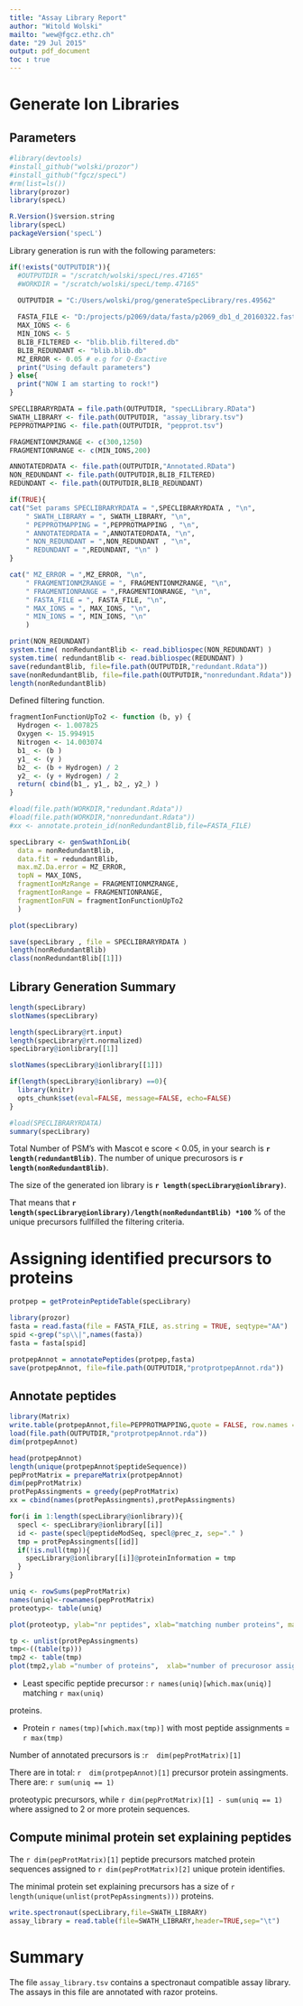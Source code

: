 ```yaml
---
title: "Assay Library Report"
author: "Witold Wolski"
mailto: "wew@fgcz.ethz.ch"
date: "29 Jul 2015"
output: pdf_document
toc : true
---
```


# Generate Ion Libraries

## Parameters

```r
#library(devtools)
#install_github("wolski/prozor")
#install_github("fgcz/specL")
#rm(list=ls())
library(prozor)
library(specL)

```

```r
R.Version()$version.string
library(specL)
packageVersion('specL')

```

Library generation is run with the following parameters:

```r
if(!exists("OUTPUTDIR")){
  #OUTPUTDIR = "/scratch/wolski/specL/res.47165"
  #WORKDIR = "/scratch/wolski/specL/temp.47165"
  
  OUTPUTDIR = "C:/Users/wolski/prog/generateSpecLibrary/res.49562"

  FASTA_FILE <- "D:/projects/p2069/data/fasta/p2069_db1_d_20160322.fasta"
  MAX_IONS <- 6
  MIN_IONS <- 5
  BLIB_FILTERED <- "blib.blib.filtered.db"
  BLIB_REDUNDANT <- "blib.blib.db"
  MZ_ERROR <- 0.05 # e.g for Q-Exactive
  print("Using default parameters")
} else{
  print("NOW I am starting to rock!")
}

SPECLIBRARYRDATA = file.path(OUTPUTDIR, "specLLibrary.RData")
SWATH_LIBRARY <- file.path(OUTPUTDIR, "assay_library.tsv")
PEPPROTMAPPING <- file.path(OUTPUTDIR, "pepprot.tsv")

FRAGMENTIONMZRANGE <- c(300,1250)
FRAGMENTIONRANGE <- c(MIN_IONS,200)

ANNOTATEDRDATA <- file.path(OUTPUTDIR,"Annotated.RData")
NON_REDUNDANT <- file.path(OUTPUTDIR,BLIB_FILTERED)
REDUNDANT <- file.path(OUTPUTDIR,BLIB_REDUNDANT)

if(TRUE){
cat("Set params SPECLIBRARYRDATA = ",SPECLIBRARYRDATA , "\n",
    " SWATH_LIBRARY = ", SWATH_LIBRARY, "\n", 
    " PEPPROTMAPPING = ",PEPPROTMAPPING , "\n",
    " ANNOTATEDRDATA = ",ANNOTATEDRDATA, "\n",
    " NON_REDUNDANT = ",NON_REDUNDANT , "\n",
    " REDUNDANT = ",REDUNDANT, "\n" )
}
```

```r
cat(" MZ_ERROR = ",MZ_ERROR, "\n",
    " FRAGMENTIONMZRANGE = ", FRAGMENTIONMZRANGE, "\n",
    " FRAGMENTIONRANGE = ",FRAGMENTIONRANGE, "\n",
    " FASTA_FILE = ", FASTA_FILE, "\n",
    " MAX_IONS = ", MAX_IONS, "\n",
    " MIN_IONS = ", MIN_IONS, "\n"
    )

```

```r
print(NON_REDUNDANT)
system.time( nonRedundantBlib <- read.bibliospec(NON_REDUNDANT) )
system.time( redundantBlib <- read.bibliospec(REDUNDANT) )
save(redundantBlib, file=file.path(OUTPUTDIR,"redundant.Rdata"))
save(nonRedundantBlib, file=file.path(OUTPUTDIR,"nonredundant.Rdata"))
length(nonRedundantBlib)

```


Defined filtering function.

```r

fragmentIonFunctionUpTo2 <- function (b, y) {
  Hydrogen <- 1.007825
  Oxygen <- 15.994915
  Nitrogen <- 14.003074
  b1_ <- (b )
  y1_ <- (y )
  b2_ <- (b + Hydrogen) / 2
  y2_ <- (y + Hydrogen) / 2 
  return( cbind(b1_, y1_, b2_, y2_) )
}

```

```r
#load(file.path(WORKDIR,"redundant.Rdata"))
#load(file.path(WORKDIR,"nonredundant.Rdata"))
#xx <- annotate.protein_id(nonRedundantBlib,file=FASTA_FILE)

```

```r

specLibrary <- genSwathIonLib(
  data = nonRedundantBlib,
  data.fit = redundantBlib,
  max.mZ.Da.error = MZ_ERROR,
  topN = MAX_IONS,
  fragmentIonMzRange = FRAGMENTIONMZRANGE,
  fragmentIonRange = FRAGMENTIONRANGE,
  fragmentIonFUN = fragmentIonFunctionUpTo2
  )

plot(specLibrary)

save(specLibrary , file = SPECLIBRARYRDATA )
length(nonRedundantBlib)
class(nonRedundantBlib[[1]])
```

## Library Generation Summary

```r
length(specLibrary)
slotNames(specLibrary)

length(specLibrary@rt.input)
length(specLibrary@rt.normalized)
specLibrary@ionlibrary[[1]]

slotNames(specLibrary@ionlibrary[[1]])

if(length(specLibrary@ionlibrary) ==0){
  library(knitr)
  opts_chunk$set(eval=FALSE, message=FALSE, echo=FALSE)
}

#load(SPECLIBRARYRDATA)
summary(specLibrary)

```

Total Number of PSM's with Mascot e score < 0.05, in your search is __`r length(redundantBlib)`__. The number of unique precurosors is __`r length(nonRedundantBlib)`__.

The size of the generated ion library is __`r length(specLibrary@ionlibrary)`__.

That means that __`r length(specLibrary@ionlibrary)/length(nonRedundantBlib) *100`__ % of the unique precursors fullfilled the filtering criteria.


# Assigning identified precursors to proteins


```r
protpep = getProteinPeptideTable(specLibrary)
```

```r
library(prozor)
fasta = read.fasta(file = FASTA_FILE, as.string = TRUE, seqtype="AA")
spid <-grep("sp\\|",names(fasta))
fasta = fasta[spid]

protpepAnnot = annotatePeptides(protpep,fasta)
save(protpepAnnot, file=file.path(OUTPUTDIR,"protprotpepAnnot.rda"))
```



## Annotate peptides

```r
library(Matrix)
write.table(protpepAnnot,file=PEPPROTMAPPING,quote = FALSE, row.names = FALSE,sep="\t")
load(file.path(OUTPUTDIR,"protprotpepAnnot.rda"))
dim(protpepAnnot)

head(protpepAnnot)
length(unique(protpepAnnot$peptideSequence))
pepProtMatrix = prepareMatrix(protpepAnnot)
dim(pepProtMatrix)
protPepAssingments = greedy(pepProtMatrix)
xx = cbind(names(protPepAssingments),protPepAssingments)

for(i in 1:length(specLibrary@ionlibrary)){
  specl <- specLibrary@ionlibrary[[i]]
  id <- paste(specl@peptideModSeq, specl@prec_z, sep="." )
  tmp = protPepAssingments[[id]]
  if(!is.null(tmp)){
    specLibrary@ionlibrary[[i]]@proteinInformation = tmp
  }
}

uniq <- rowSums(pepProtMatrix)
names(uniq)<-rownames(pepProtMatrix)
proteotyp<- table(uniq)

plot(proteotyp, ylab="nr peptides", xlab="matching number proteins", main="proteotypic")

tp <- unlist(protPepAssingments)
tmp<-((table(tp)))
tmp2 <- table(tmp)
plot(tmp2,ylab ="number of proteins",  xlab="number of precurosor assignments" , main="single hit wonders")

```

- Least specific peptide precursor : `r names(uniq)[which.max(uniq)]` matching `r max(uniq)`

proteins.

- Protein `r names(tmp)[which.max(tmp)]` with most peptide assignments = `r max(tmp)`


Number of annotated precursors is :`r  dim(pepProtMatrix)[1]`

There are in total: `r  dim(protpepAnnot)[1]`
precursor protein assingments.
There are: `r sum(uniq == 1)`

proteotypic precursors, while 
`r dim(pepProtMatrix)[1] - sum(uniq == 1) `
where assigned to 2 or more protein sequences.

## Compute minimal protein set explaining peptides

The  `r dim(pepProtMatrix)[1]` peptide precursors matched protein sequences assigned to 
`r dim(pepProtMatrix)[2]` unique protein identifies.

The minimal protein set explaining precursors has a size of 
`r length(unique(unlist(protPepAssingments)))` 
proteins.

```r

write.spectronaut(specLibrary,file=SWATH_LIBRARY)
assay_library = read.table(file=SWATH_LIBRARY,header=TRUE,sep="\t")
```


# Summary

The file `assay_library.tsv` contains a spectronaut compatible assay library. The assays in this file are annotated with razor proteins.


